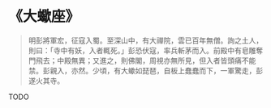 # 《大蠍座》

> 明彭將軍宏，征寇入蜀。至深山中，有大禪院，雲已百年無僧。詢之土人，則曰：「寺中有妖，入者輒死。」彭恐伏寇，率兵斬茅而入。前殿中有皂雕奪門飛去；中殿無異；又進之，則佛閣，周視亦無所見，但入者皆頭痛不能禁。彭親入，亦然。少頃，有大蠍如琵琶，自板上蠢蠢而下，一軍驚走，彭遂火其寺。

TODO
